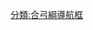 {{Navbox  with collapsible groups
|name = 異齒亞目
|state = {{{state|expanded}}}
|selected = {{{1|}}}
|title = [[異齒亞目]]
|bodyclass = hlist
 
|group1 = {{Nobold|<small>
* 界: [[動物界]]
* 門: [[脊索動物門]]
* 綱: [[合弓綱]]
* 目: [[獸孔目]]
* 演化支: {{link-en|新獸孔類|Neotherapsida}}
</small>}}
|list1 =
   {{Navbox|subgroup
   |group1 = [[合弓綱]]
   |list1 =
**參見 [[Template:基底合弓綱|基底合弓綱]]
      {{Navbox|subgroup
      |group1 = [[獸孔目]]
      |list1 =
**參見 [[Template:獸孔目|獸孔目]]
         {{Navbox|subgroup
         |group1 = [[異齒亞目]]
         |list1 =
**見下文↓
         }}
      }}
   }}

|group2 = [[異齒亞目]]
|abbr2 = A.
|image2 = [[File:Galepus.jpg|110px|''Galepus jouberti'']]
|list2 = 
{{Navbox|subgroup
   |group1 = [[異齒亞目|異<br>齒<br>亞<br>目]]
   |list1 =
   {{Navbox|subgroup
      |list1 =
* [[雙列齒獸屬]]
* {{link-en|父異齒獸屬|Patranomodon}}?
      |group2 = {{link-en|異頭獸超科|Anomocephaloidea}}
      |list2 =
* [[異頭獸屬]]
* {{link-en|Tiarajudens}}
      |group3 = [[文努科維亞獸下目]]
      |list3 =
* {{link-en|副蘇美尼獸屬|Parasuminia}}?
      {{Navbox|subgroup
         |group1 = {{link-en|奧蒂塞爾獸科|Otsheridae}}
         |list1 =
* [[奧蒂塞爾獸屬]]
* [[蘇美尼獸屬]]
         |group2 = {{link-en|文努科維亞獸科 |Venyukoviidae}}
         |list2 =
* [[烏勒米卡獸屬]]
* [[文努科維亞獸屬]]
      }}
      |group4 = {{link-en|Chainosauria}}
      |list4 =
* [[鼩肢獸屬]]
* [[鼩形獸屬]]
* [[鼩足獸屬]]
* {{link-en|父異齒獸屬|Patranomodon}}?
      {{Navbox|subgroup
         |group1= [[二齒獸下目]]
         |list1=
**見下文↓
      }}
   }}
}}
|group3 = [[二齒獸下目]]
|abbr3 = D.
|image3 =
[[File:Endothiodon12DB.jpg|140px|''Endothiodon bathystoma'']]
[[File:Diictodon_EF.jpg|140px|''Diictodon feliceps'']]
|list3  = 
{{Navbox|subgroup
   |group1 = [[二齒獸下目|二<br>齒<br>獸<br>下<br>目]]
   |list1 = 
   {{Navbox|subgroup
      |list1 =
* {{link-en|Colobodectes}}
* [[始二齒獸屬]]
      {{Navbox|subgroup
         |group1 = {{link-en|內齒獸類|Endothiodontia}} /<br> {{link-en|內齒獸科 (始二齒獸屬)|Endothiodontidae|內齒獸科}}
         |list1 =
* {{link-en|Abajudon}}
* [[內齒獸屬]]
* {{link-en|Lanthanostegus}}
* {{link-en|尼亞薩齒獸屬|Niassodon}}
         |group2 = {{link-en|Eumantellidae}}
         |list2 =
* {{link-en|龜頜獸屬|Emyduranus}}?
* {{link-en|Eurychororhinus}}?
* {{link-en|鋸齒獸屬|Pristerodon}}
* {{link-en|Synostocephalus}}?
      }}
      |group3 = <span style="margin:-40px;display: inline-block;-webkit-transform: rotate(270deg);-moz-transform: rotate(270deg);-ms-transform: rotate(270deg);-o-transform: rotate(270deg);transform: rotate(270deg);">{{link-en|Therochelonia}}</span>
      |list3 =
      {{Navbox|subgroup
         |group1 = {{link-en|雙齒獸類|Diictodontia}}
         |list1 =
         {{Navbox|subgroup
            |group1 = {{link-en|Pylaecephalidae}}
            |list1 =
* [[雙齒獸屬]]
* {{link-en|Eosimops}}
*{{link-en|Koupia}}?
* {{link-en|原鼬齒獸屬|Prosictodon}}
* [[羅伯特獸屬]]
            |group2 = {{link-en|Emydopoidea}}
            |list2 =
            {{Navbox|subgroup
               |list1 =
* {{link-en|短面獸屬|Brachyprosopus}}
* {{link-en|美齒獸屬|Compsodon}}
* {{link-en|隱齒獸屬|Cryptocynodon}}
* {{link-en|Emydops}}
               |group2 = {{link-en|Kistecephalia}}
               |list2 =
* {{link-en|雙鼬齒獸屬|Digalodon}}
* {{link-en|鼠龍獸屬|DMyosaurus}}
               {{Navbox|subgroup
                  |group1 = [[小頭獸科]]
                  |list1 =
* {{link-en|似小頭獸屬|Cistecephaloides}}
* [[小頭獸屬]]
* {{link-en|卡溫加獸屬|Kawingasaurus}}
* {{link-en|鐵掘獸屬|Kembawacela}}
* {{link-en|蜥鼴獸屬|Sauroscaptor}}
                  |group2 = [[金氏獸科]]
                  |list2 =
* [[似二齒獸屬]]
* {{link-en|科布尼西亞獸屬|Kombuisia}}
* {{link-en|縮龍獸屬|Thliptosaurus}}
               }}
            }}
         }}
         |group2 = {{link-en|Bidentalia}}
         |list2 =
**見下文↓
      }}
   }}
}}

|group4 = {{link-en|Bidentalia}}
|abbr4 = O.
|image4 =
[[File:GeikiaDB17.jpg|140px|''Geikia elginensis'']]
[[File:Lystrosaurus_BW.jpg|140px|''Lystrosaurus murrayi'']]
|list4  =
{{Navbox|subgroup
   |group1 = {{link-en|Bidentalia}}
   |list1 =
* {{link-en|拉斯托齒獸屬|Rastodon}}
   {{Navbox|subgroup
      |group1 = {{link-en|Cryptodontia}}
      |list1 = 
      {{Navbox|subgroup
         |list1 =
* {{link-en|大青山獸屬|Daqingshanodon}}
* [[伊代爾龍獸屬]]
* {{link-en|Keyseria}}
* {{link-en|獨眼巨人齒獸屬|Odontocyclops}}
         |group2 = [[無齒獸科]]
         |list2 =
* {{link-en|南方異人獸屬|Australobarbarus}}
* [[無齒獸屬]]
* {{link-en|龍骨嘴獸屬|Tropidostoma}}
         |group3 = {{link-en|脊頭獸科|Rhachiocephalidae}}
         |list3 =
* {{link-en|Kitchinganomodon}}
* {{link-en|脊頭獸屬|Rhachiocephalus}}
         |group4 = {{link-en|蓋氏獸科|Geikiidae}}
         |list4 =
         {{Navbox|subgroup
            |list1 =
* {{link-en|球莖獸屬|Bulbasaurus}}
* {{link-en|豬面獸屬|Syops}}
            |group2 = {{link-en|蓋氏獸亞科|Geikiinae}}
            |list2 =
* {{link-en|畦頭齒獸屬|Aulacephalodon}}
* {{link-en|蓋氏獸屬|Geikia}}
* {{link-en|泥異齒獸屬|Pelanomodon}}
         }}
      }}
      |group2 = {{link-en|二齒獸超科|Dicynodontoidea}}
      |list2 =
      {{Navbox|subgroup
         |list1 =
* {{link-en|Counillonia}}
* {{link-en|嚙頭獸屬|Daptocephalus}}
* {{link-en|歡龍獸屬|Delectosaurus}}
* [[二齒獸屬]]
* [[恐異齒獸屬]]
* {{link-en|艾爾夫獸屬|Elph (genus)}}
* {{link-en|Gordonia (synapsid)}}
* {{link-en|口譯龍獸屬|Interpresosaurus}}
* {{link-en|Katumbia}}
* {{link-en|遠齒獸屬|Peramodon}}
* {{link-en|原泥異齒獸屬|Propelanomodon}}?
* {{link-en|李氏龍獸屬|Repelinosaurus}}?
* {{link-en|桃河獸屬|Taoheodon}}
* {{link-en|吐鲁番獸屬|Turfanodon}}
* {{link-en|Vivaxosaurus}}
         |group2 = [[水龍獸科]]
         |list2 =
* {{link-en|Basilodon}}
* {{link-en|皺顎獸屬|Euptychognathus}}
* {{link-en|吉木薩爾獸屬|Jimusaria}}
* {{link-en|誇祖魯獸屬|Kwazulusaurus}}
* [[水龍獸屬]]
* {{link-en|Sintocephalus}}
         |group3 = {{link-en|肯氏獸形類|Kannemeyeriiformes}}
         |list3 =
**見下文↓
      }}
   }}
}}

|group5 = {{link-en|肯氏獸形類|Kannemeyeriiformes}}
|abbr5 = K.
|image5 = [[File:Lisowicia_bojani_J..png|140px|''Lisowicia bojani'']]
|list5  = 
{{Navbox|subgroup
   |group1 = {{link-en|肯氏獸形類|Kannemeyeriiformes|肯<br>氏<br>獸<br>形<br>類}}
   |list1 =
   {{Navbox|subgroup
      |list1 =
* [[安戈尼龍獸屬]]
* [[恐齒龍獸屬]]
* [[長王獸屬]]
* {{link-en|艾勒芬多獸屬|Elephantosaurus}}
* [[副肯氏獸屬]]
* [[猛龍獸屬]]
* {{link-en|里奇尼獸屬|Rechnisaurus}}
* {{link-en|李氏龍獸屬|Repelinosaurus}}?
* [[拉迪歐獸屬]]
* [[中國肯氏獸屬]]
* {{link-en|烏拉爾肯氏獸屬|Uralokannemeyeria}}
* [[瓦迪亞龍獸屬]]
* [[西域肯氏獸屬]]
      |group2 = [[肯氏獸科]]
      |list2 =
* {{link-en|查納雷斯獸屬|Chanaria}}
* [[肯氏獸屬]]
* {{link-en|陝北肯氏獸屬|Shaanbeikannemeyeria}}
      |group3 = [[山西獸科]]
      |list3 =
* [[山西兽属 (Shansiodon)|山西獸屬]]
* {{link-en|Tetragonias}}
* {{link-en|文斯獸屬|Vinceria}}
* {{link-en|犀二齒獸屬|Rhinodicynodon}}
      |group4 = [[史達勒克獸科]]
      |list4 =
      {{Navbox|subgroup
         |list1=
* {{link-en|Sungeodon}}
         |group2 = [[史達勒克獸科|布拉塞龍亞科]]
         |list2 =
* [[利索維斯獸屬]]
* {{link-en|摩洛哥獸屬|Moghreberia}}
* {{link-en|Pentasaurus}}
* [[布拉塞龍屬]]
* {{link-en|尚比亞龍屬|Zambiasaurus}}
         |group3 = [[史達勒克獸科|史達勒克獸亞科]]
         |list3 =
* {{link-en|真腕龍獸屬|Eubrachiosaurus}}
* [[伊斯基瓜拉斯托獸屬]]
* [[哈查爾獸屬]]
* {{link-en|桑古龍獸屬|Sangusaurus}}
* [[史達勒克獸屬]]
* {{link-en|Ufudocyclops}}
       }}
   }}
}}

|group6 = 相關分類
|state6 = expanded
|list6 =
* [[:Category: 異齒亞目|異齒亞目]]
* [[:Category: 二齒獸下目‎|二齒獸下目‎]]
}}<noinclude>

{{collapsible option}}
[[分類:合弓綱導航框]]
</noinclude>